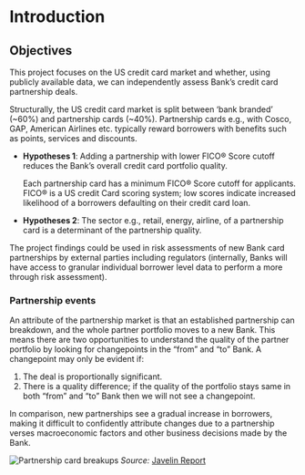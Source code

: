 # Introduction


## Objectives {#objectives}

This project focuses on the US credit card market and whether, using
publicly available data, we can independently assess Bank's credit card partnership deals.

Structurally, the US credit card market is split between 'bank branded'
(\~60%) and partnership cards (\~40%). Partnership cards e.g., with
Cosco, GAP, American Airlines etc. typically reward borrowers with
benefits such as points, services and discounts.

-   **Hypotheses 1**: Adding a partnership with lower FICO® Score
    cutoff reduces the Bank's overall credit card portfolio quality.

    Each partnership card has a minimum FICO® Score cutoff for applicants. FICO® is a US credit Card scoring system; low scores indicate increased likelihood of a borrowers defaulting on their credit card loan.

-   **Hypotheses 2**: The sector e.g., retail, energy, airline, of a
    partnership card is a determinant of the partnership quality.

The project findings could be used in risk assessments of new Bank card
partnerships by external parties including regulators (internally, Banks
will have access to granular individual borrower level data to perform a
more through risk assessment).

### Partnership events {#sec-intro-events}

An attribute of the partnership market is that an established
partnership can breakdown, and the whole partner portfolio moves to a
new Bank. This means there are two opportunities to understand the
quality of the partner portfolio by looking for changepoints in the
"from" and "to" Bank. A changepoint may only be evident if:

1.  The deal is proportionally significant.
2.  There is a quality difference; if the quality of the portfolio stays
    same in both "from" and "to" Bank then we will not see a
    changepoint.

In comparison, new partnerships see a gradual increase in borrowers,
making it difficult to confidently attribute changes due to a
partnership verses macroeconomic factors and other
business decisions made by the Bank.

![Partnership card breakups](images/Mercator-Advisory-Group-Co-branded-Credit-Cards-EXHIBITS-Aug2021.jpg){#fig-gap-mercator}
*Source:* [Javelin Report](https://javelinstrategy.com/research/co-branded-credit-cards-reinventing-themselves-post-covid-losses)


